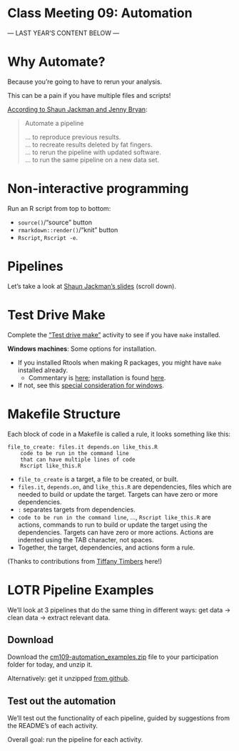 # Class Meeting 09: Automation

--- LAST YEAR'S CONTENT BELOW ---

# Why Automate?

Because you're going to have to rerun your analysis.

This can be a pain if you have multiple files and scripts!

[According to Shaun Jackman and Jenny Bryan](http://stat545.com/automation01_slides/index.html#/automate-a-pipeline):

> Automate a pipeline
> 
> ... to reproduce previous results.   
> ... to recreate results deleted by fat fingers.   
> ... to rerun the pipeline with updated software.   
> ... to run the same pipeline on a new data set.   

# Non-interactive programming

Run an R script from top to bottom:

- `source()`/"source" button
- `rmarkdown::render()`/"knit" button
- `Rscript`, `Rscript -e`.

# Pipelines

Let's take a look at [Shaun Jackman's slides](http://stat545.com/automation01_slides/index.html#/pipelines) (scroll down).


# Test Drive Make

Complete the ["Test drive make"](http://stat545.com/automation03_make-test-drive.html) activity to see if you have `make` installed.

__Windows machines__: Some options for installation.

- If you installed Rtools when making R packages, you might have `make` installed already.
	- Commentary is [here](http://stat545.com/packages01_system-prep.html#windows-system-prep); installation is found [here](https://cran.r-project.org/bin/windows/Rtools/).
- If not, see this [special consideration for windows](http://stat545.com/automation02_windows.html).

# Makefile Structure

Each block of code in a Makefile is called a rule, it looks something like this:

```
file_to_create: files.it depends.on like_this.R
	code to be run in the command line
	that can have multiple lines of code
	Rscript like_this.R
```

* `file_to_create` is a target, a file to be created, or built.
* `files.it`, `depends.on`, and `like_this.R` are dependencies, files which are needed to build or update the target. Targets can have zero or more dependencies.
* `:` separates targets from dependencies.
* `code to be run in the command line`, ..., `Rscript like_this.R` are actions, commands to run to build or update the target using the dependencies. Targets can have zero or more actions. Actions are indented using the TAB character, not spaces.
* Together, the target, dependencies, and actions form a rule.

(Thanks to contributions from [Tiffany Timbers](https://github.com/ttimbers) here!)

# LOTR Pipeline Examples

We'll look at 3 pipelines that do the same thing in different ways: get data -> clean data -> extract relevant data.

## Download

Download the [cm109-automation_examples.zip](https://github.com/STAT545-UBC/Classroom/raw/master/notes/cm109-automation_examples.zip) file to your participation folder for today, and unzip it.

Alternatively: get it unzipped [from github](https://github.com/STAT545-UBC/STAT545-UBC.github.io/tree/master/automation10_holding-area).

## Test out the automation

We'll test out the functionality of each pipeline, guided by suggestions from the README's of each activity.

Overall goal: run the pipeline for each activity.



